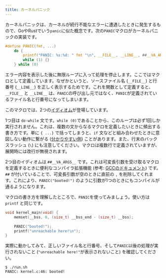 ```yaml
---
title: カーネルパニック
---
```


カーネルパニックは、カーネルが続行不能なエラーに遭遇したときに発生するもので、GoやRustでいう`panic`に似た概念です。次の`PANIC`マクロがカーネルパニックの実装です。

```c:kernel.h
#define PANIC(fmt, ...)                                                        \
    do {                                                                       \
        printf("PANIC: %s:%d: " fmt "\n", __FILE__, __LINE__, ##__VA_ARGS__);  \
        while (1) {}                                                           \
    } while (0)
```

エラー内容を表示した後に無限ループに入って処理を停止します。ここではマクロとして定義しています。なぜかというと、ソースファイル名 (`__FILE__`) と行番号 (`__LINE__`) を正しく表示するためです。これを関数として定義すると、`__FILE__` と `__LINE__` は、`PANIC`の呼び出し元ではなく、`PANIC`が定義されているファイル名と行番号になってしまいます。

このマクロでは、2つの[イディオム](https://ja.wikipedia.org/wiki/%E3%82%A4%E3%83%87%E3%82%A3%E3%82%AA%E3%83%A0_(%E3%83%97%E3%83%AD%E3%82%B0%E3%83%A9%E3%83%9F%E3%83%B3%E3%82%B0))が登場しています。

1つ目は `do-while` 文です。`while (0)`であることから、このループは必ず1回しか実行されません。これは、複数の文からなるマクロを定義したいときに頻出する書き方です。単に `{ ...}` で括ってしまうと、`if` 文などと組み合わせたときに意図しない動作に繋がる ([分かりやすい例](https://www.jpcert.or.jp/sc-rules/c-pre10-c.html)) ことがあります。また、行末のバックスラッシュ (`\`) にも注意してください。マクロは複数行で定義されていますが、展開時には改行が無視されます。

2つ目のイディオムは `##__VA_ARGS__` です。これは可変長引数を受け取るマクロを定義するときに便利なコンパイラ拡張機能 (参考: [GCCのドキュメント](https://gcc.gnu.org/onlinedocs/gcc/Variadic-Macros.html)) です。`##` が付いていることで、可変長引数が空のときに直前の `,` を削除してくれます。これにより、`PANIC("booted!")` のように引数が1つのときにもコンパイルが通るようになります。

マクロの書き方を理解したところで、`PANIC`を使ってみましょう。使い方は `printf` と同じです。

```c:kernel.c {4-5}
void kernel_main(void) {
    memset(__bss, 0, (size_t) __bss_end - (size_t) __bss);
   
    PANIC("booted!");
    printf("unreachable here!\n");
}
```

実際に動かしてみて、正しいファイル名と行番号、そして`PANIC`以後の処理が実行されないこと (`"unreachable here!"`が表示されないこと) を確認してください。

```plain
$ ./run.sh
PANIC: kernel.c:46: booted!
```
